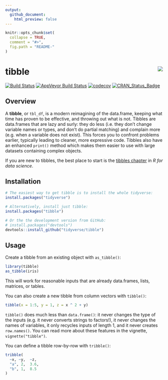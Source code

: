 ```yaml
---
output:
  github_document:
    html_preview: false
---
```


<!-- README.md is generated from README.Rmd. Please edit that file -->

```r
knitr::opts_chunk$set(
  collapse = TRUE,
  comment = "#>",
  fig.path = "README-"
)
```

# tibble  <img src="man/figures/logo.png" align="right" />

[![Build Status](https://travis-ci.org/tidyverse/tibble.svg?branch=master)](https://travis-ci.org/tidyverse/tibble) 
[![AppVeyor Build Status](https://ci.appveyor.com/api/projects/status/github/tidyverse/tibble?branch=master&svg=true)](https://ci.appveyor.com/project/tidyverse/tibble) 
[![codecov](https://codecov.io/gh/tidyverse/tibble/branch/master/graph/badge.svg)](https://codecov.io/gh/tidyverse/tibble)
[![CRAN_Status_Badge](http://www.r-pkg.org/badges/version/tibble)](https://cran.r-project.org/package=tibble)

## Overview

A __tibble__, or `tbl_df`, is a modern reimagining of the data.frame, keeping what time has proven to be effective, and throwing out what is not. Tibbles are data.frames that are lazy and surly: they do less (i.e. they don't change variable names or types, and don't do partial matching) and complain more (e.g. when a variable does not exist). This forces you to confront problems earlier, typically leading to cleaner, more expressive code. Tibbles also have an enhanced `print()` method which makes them easier to use with large datasets containing complex objects.

If you are new to tibbles, the best place to start is the [tibbles chapter](http://r4ds.had.co.nz/tibbles.html) in *R for data science*.

## Installation

```r
# The easiest way to get tibble is to install the whole tidyverse:
install.packages("tidyverse")

# Alternatively, install just tibble:
install.packages("tibble")

# Or the the development version from GitHub:
# install.packages("devtools")
devtools::install_github("tidyverse/tibble")
```

## Usage

Create a tibble from an existing object with `as_tibble()`:

```r
library(tibble)
as_tibble(iris)
```

This will work for reasonable inputs that are already data.frames, lists, matrices, or tables.

You can also create a new tibble from column vectors with `tibble()`:

```r
tibble(x = 1:5, y = 1, z = x ^ 2 + y)
```

`tibble()` does much less than `data.frame()`: it never changes the type of the inputs (e.g. it never converts strings to factors!), it never changes the names of variables, it only recycles inputs of length 1, and it never creates `row.names()`. You can read more about these features in the vignette, `vignette("tibble")`.

You can define a tibble row-by-row with `tribble()`:

```r
tribble(
  ~x, ~y,  ~z,
  "a", 2,  3.6,
  "b", 1,  8.5
)
```
